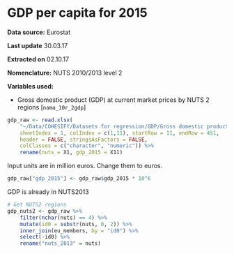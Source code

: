 #  GDP per capita for 2015

**Data source:** Eurostat

**Last update** 30.03.17

**Extracted on** 02.10.17

**Nomenclature:** NUTS 2010/2013 level 2

**Variables used:**

+ Gross domestic product (GDP) at current market prices by NUTS 2 regions [`nama_10r_2gdp`]

```r
gdp_raw <- read.xlsx(
    "~/Data/COHESIFY/Datasets for regression/GDP/Gross domestic product (GDP) at current market prices by NUTS 2 regions nama_10r_2gdp.xls",
    sheetIndex = 1, colIndex = c(1,11), startRow = 11, endRow = 451, 
    header = FALSE, stringsAsFactors = FALSE,
    colClasses = c("character", "numeric")) %>% 
    rename(nuts = X1, gdp_2015 = X11)
```

Input units are in million euros. Change them to euros.

```r
gdp_raw["gdp_2015"] <- gdp_raw$gdp_2015 * 10^6
```

GDP is already in NUTS2013

```r

# Get NUTS2 regions
gdp_nuts2 <- gdp_raw %>%
    filter(nchar(nuts) == 4) %>%
    mutate(id0 = substr(nuts, 0, 2)) %>%
    inner_join(eu_members, by = "id0") %>%
    select(-id0) %>% 
    rename("nuts_2013" = nuts)
```